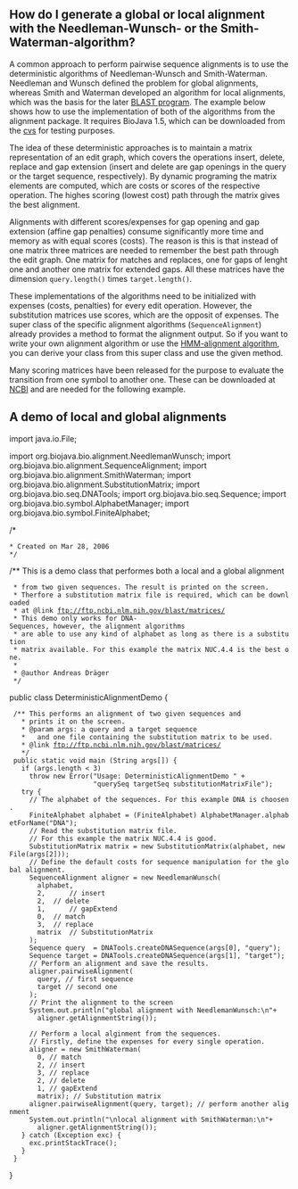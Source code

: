 == How do I generate a global or local alignment with the Needleman-Wunsch- or the Smith-Waterman-algorithm? ==

A common approach to perform pairwise sequence alignments is to use the deterministic algorithms of Needleman-Wunsch and Smith-Waterman. Needleman and Wunsch defined the problem for global alignments, whereas Smith and Waterman developed an algorithm for local alignments, which was the basis for the later [http://www.ncbi.nih.gov/BLAST/ BLAST program]. The example below shows how to use the implementation of both of the algorithms from the alignment package. It requires BioJava 1.5, which can be downloaded from the [http://cvs.biojava.org cvs] for testing purposes.

The idea of these deterministic approaches is to maintain a matrix representation of an edit graph, which covers the operations insert, delete, replace and gap extension (insert and delete are gap openings in the query or the target sequence, respectively). By dynamic programing the matrix elements are computed, which are costs or scores of the respective operation. The highes scoring (lowest cost) path through the matrix gives the best alignment.

Alignments with different scores/expenses for gap opening and gap extension (affine gap penalties) consume significantly more time and memory as with equal scores (costs). The reason is this is that instead of one matrix three matrices are needed to remember the best path through the edit graph. One matrix for matches and replaces, one for gaps of lenght one and another one matrix for extended gaps. All these matrices have the dimension <code>query.length()</code> times <code>target.length()</code>. 

These implementations of the algorithms need to be initialized with expenses (costs, penalties) for every edit operation. However, the substitution matrices use scores, which are the opposit of expenses. The super class of the specific alignment algorithms (<code>SequenceAlignment</code>) already provides a method to format the alignment output. So if you want to write your own alignment algorithm or use the [http://biojava.org/wiki/BioJava:CookBook:DP:PairWise HMM-alignment algorithm], you can derive your class from this super class and use the given method.

Many scoring matrices have been released for the purpose to evaluate the transition from one symbol to another one. These can be downloaded at [ftp://ftp.ncbi.nlm.nih.gov/blast/matrices/ NCBI] and are needed for the following example.

== A demo of local and global alignments ==

<java>
import java.io.File;

import org.biojava.bio.alignment.NeedlemanWunsch;
import org.biojava.bio.alignment.SequenceAlignment;
import org.biojava.bio.alignment.SmithWaterman;
import org.biojava.bio.alignment.SubstitutionMatrix;
import org.biojava.bio.seq.DNATools;
import org.biojava.bio.seq.Sequence;
import org.biojava.bio.symbol.AlphabetManager;
import org.biojava.bio.symbol.FiniteAlphabet;

/*
 * Created on Mar 28, 2006
 */

/** This is a demo class that performes both a local and a global alignment
  * from two given sequences. The result is printed on the screen. 
  * Therfore a substitution matrix file is required, which can be downloaded
  * at @link ftp://ftp.ncbi.nlm.nih.gov/blast/matrices/
  * This demo only works for DNA-Sequences, however, the alignment algorithms
  * are able to use any kind of alphabet as long as there is a substitution
  * matrix available. For this example the matrix NUC.4.4 is the best one.
  *
  * @author Andreas Dr&auml;ger
  */
public class DeterministicAlignmentDemo {

  /** This performs an alignment of two given sequences and 
    * prints it on the screen.
    * @param args: a query and a target sequence 
    *   and one file containing the substitution matrix to be used.
    * @link ftp://ftp.ncbi.nlm.nih.gov/blast/matrices/
    */
  public static void main (String args[]) {
    if (args.length < 3)
	  throw new Error("Usage: DeterministicAlignmentDemo " +
	                  "querySeq targetSeq substitutionMatrixFile");
    try {
      // The alphabet of the sequences. For this example DNA is choosen.
      FiniteAlphabet alphabet = (FiniteAlphabet) AlphabetManager.alphabetForName("DNA");
      // Read the substitution matrix file. 
      // For this example the matrix NUC.4.4 is good.
      SubstitutionMatrix matrix = new SubstitutionMatrix(alphabet, new File(args[2]));
      // Define the default costs for sequence manipulation for the global alignment.
      SequenceAlignment aligner = new NeedlemanWunsch( 
        alphabet, 
        2,      // insert
        2,	// delete
        1,      // gapExtend
        0, 	// match
        3,	// replace
        matrix 	// SubstitutionMatrix
      );
      Sequence query  = DNATools.createDNASequence(args[0], "query");
      Sequence target = DNATools.createDNASequence(args[1], "target");
      // Perform an alignment and save the results.
      aligner.pairwiseAlignment(
        query, // first sequence
        target // second one
      );
      // Print the alignment to the screen
      System.out.println("global alignment with NeedlemanWunsch:\n"+
        aligner.getAlignmentString());	  
	  
      // Perform a local alginment from the sequences. 
      // Firstly, define the expenses for every single operation.
      aligner = new SmithWaterman(
        0, // match
        2, // insert
        3, // replace 
        2, // delete
        1, // gapExtend
        matrix); // Substitution matrix
      aligner.pairwiseAlignment(query, target); // perform another alignment
      System.out.println("\nlocal alignment with SmithWaterman:\n"+
        aligner.getAlignmentString());
    } catch (Exception exc) {
      exc.printStackTrace();
    }
  }
}
</java>